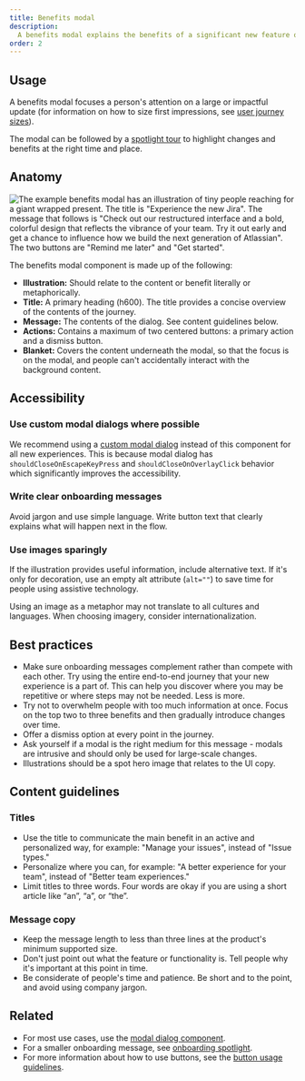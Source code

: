 ```yaml
---
title: Benefits modal
description:
  A benefits modal explains the benefits of a significant new feature or experience change.
order: 2
---
```


## Usage

A benefits modal focuses a person's attention on a large or impactful update (for information on how
to size first impressions, see
[user journey sizes](/patterns/first-impressions/user-journey-sizes/)).

The modal can be followed by a [spotlight tour](/components/onboarding/usage) to highlight changes
and benefits at the right time and place.

## Anatomy

![The example benefits modal has an illustration of tiny people reaching for a giant wrapped present. The title is "Experience the new Jira". The message that follows is "Check out our restructured interface and a bold, colorful design that reflects the vibrance of your team. Try it out early and get a chance to influence how we build the next generation of Atlassian". The two buttons are "Remind me later" and "Get started".](images/benefits-modal-anatomy.png)

The benefits modal component is made up of the following:

- **Illustration:** Should relate to the content or benefit literally or metaphorically.
- **Title:** A primary heading (h600). The title provides a concise overview of the contents of the
  journey.
- **Message:** The contents of the dialog. See content guidelines below.
- **Actions:** Contains a maximum of two centered buttons: a primary action and a dismiss button.
  <!-- The main action should be self-describing action verbs ('Get started' instead of 'OK'). -->
  <!-- The above guidance seems to conflict with other guidance we have... maybe its OK since this is for the modal and not spotlight? -->
- **Blanket:** Covers the content underneath the modal, so that the focus is on the modal, and
  people can't accidentally interact with the background content.

## Accessibility

### Use custom modal dialogs where possible

We recommend using a [custom modal dialog](/components/modal-dialog/examples#custom-modal) instead
of this component for all new experiences. This is because modal dialog has
`shouldCloseOnEscapeKeyPress` and `shouldCloseOnOverlayClick` behavior which significantly improves
the accessibility.

### Write clear onboarding messages

Avoid jargon and use simple language. Write button text that clearly explains what will happen next
in the flow.

### Use images sparingly

If the illustration provides useful information, include alternative text. If it's only for
decoration, use an empty alt attribute (`alt=""`) to save time for people using assistive
technology.

Using an image as a metaphor may not translate to all cultures and languages. When choosing imagery,
consider internationalization.

## Best practices

- Make sure onboarding messages complement rather than compete with each other. Try using the entire
  end-to-end journey that your new experience is a part of. This can help you discover where you may
  be repetitive or where steps may not be needed. Less is more.
- Try not to overwhelm people with too much information at once. Focus on the top two to three
  benefits and then gradually introduce changes over time.
- Offer a dismiss option at every point in the journey.
- Ask yourself if a modal is the right medium for this message - modals are intrusive and should
  only be used for large-scale changes.
- Illustrations should be a spot hero image that relates to the UI copy.

## Content guidelines

### Titles

- Use the title to communicate the main benefit in an active and personalized way, for example:
  "Manage your issues", instead of "Issue types."
- Personalize where you can, for example: "A better experience for your team", instead of "Better
  team experiences."
- Limit titles to three words. Four words are okay if you are using a short article like “an”, “a”,
  or “the”.

### Message copy

- Keep the message length to less than three lines at the product's minimum supported size.
- Don't just point out what the feature or functionality is. Tell people why it's important at this
  point in time.
- Be considerate of people's time and patience. Be short and to the point, and avoid using company
  jargon.

## Related

- For most use cases, use the [modal dialog component](/components/modal-dialog/examples).
- For a smaller onboarding message, see [onboarding spotlight](/components/onboarding/examples).
- For more information about how to use buttons, see the
  [button usage guidelines](/components/button/usage).
